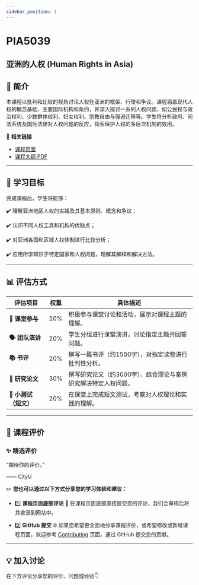 ```yaml
---
sidebar_position: 1
---
```


# PIA5039
## 亚洲的人权 (Human Rights in Asia)

## **📘 简介**
本课程以批判和比较的视角讨论人权在亚洲的框架、行使和争议。课程涵盖现代人权的概念基础、主要国际机构和条约，并深入探讨一系列人权问题，如公民权与政治权利、少数群体权利、妇女权利、宗教自由与强迫迁移等。学生将分析政府、司法系统及国际法律对人权问题的反应，探索保护人权的多层次机制的效用。

🔗 **相关链接**
- [课程页面](https://www.cityu.edu.hk/catalogue/pg/202425/course/PIA5039.htm)
- [课程大纲 PDF](https://www.cityu.edu.hk/catalogue/pg/202425/course/PIA5039.pdf)

---

## **🎯 学习目标**

完成课程后，学生将能够：

✔️ 理解亚洲地区人权的实践及其基本原则、概念和争议；

✔️ 认识不同人权工具和机构的优缺点；

✔️ 对亚洲各国和区域人权体制进行比较分析；

✔️ 应用所学知识于特定国家和人权问题，理解其解释和解决方法。

---

## **📊 评估方式**

| **评估项目**             | **权重** | **具体描述**                                                                                     |
|--------------------------|----------|--------------------------------------------------------------------------------------------------|
| **📖 课堂参与**          | 10%      | 积极参与课堂讨论和活动，展示对课程主题的理解。                                                       |
| **🗣️ 团队演讲**          | 20%      | 学生分组进行课堂演讲，讨论指定主题并回答问题。                                                       |
| **📚 书评**              | 20%      | 撰写一篇书评（约1500字），对指定读物进行批判性分析。                                                   |
| **📄 研究论文**           | 30%      | 撰写研究论文（约3000字），结合理论与案例研究解决特定人权问题。                                             |
| **📝 小测试（短文）**     | 20%      | 在课堂上完成短文测试，考察对人权理论和实践的理解。                                                     |

---

## **💬 课程评价**

### ✨ **精选评价**
<div className={commentStyles.commentBox}>
    <p className={commentStyles.commentText}>
        “期待你的评价。”
    </p>
    <p className={commentStyles.commentAuthor}>—— CityU</p>
</div>

✏️ **您也可以通过以下方式分享您的学习体验和建议：**

- 1️⃣ **课程页面底部评论**
💬 在课程页面底部直接提交您的评论，我们会审核后将其收录到网站中。

- 2️⃣ **GitHub 提交**
🌐 如果您希望更全面地分享课程评价，或希望修改或新增课程页面，欢迎参考 [Contributing](https://penjc.github.io/CityU/contributing) 页面，通过 GitHub 提交您的贡献。

---

## **💡 加入讨论**

在下方评论分享您的评价、问题或经验👇
<Utterances />
